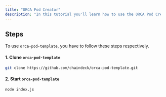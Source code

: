 ```yaml
---
title: "ORCA Pod Creator"
description: "In this tutorial you'll learn how to use the ORCA Pod Creator"
---
```


## Steps

To use `orca-pod-template`, you have to follow these steps respectively.

#### 1. Clone `orca-pod-template`

<CodeGroup>

```bash Terminal
git clone https://github.com/chaindeck/orca-pod-template.git
```

</CodeGroup>

#### 2. Start `orca-pod-template`

<CodeGroup>

```bash Terminal
node index.js
```

</CodeGroup>
